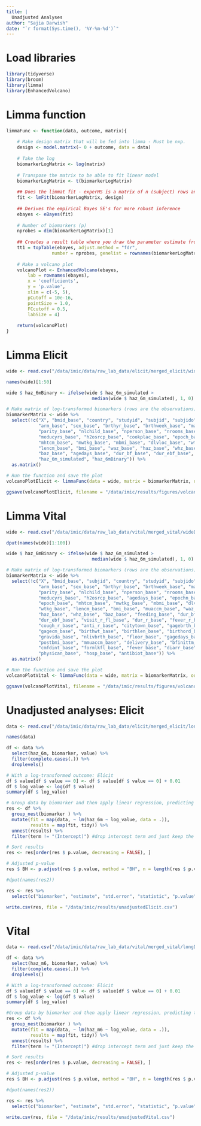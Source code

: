 ```yaml
---
title: |
  Unadjusted Analyses
author: "Sajia Darwish"
date: "`r format(Sys.time(), '%Y-%m-%d')`"
---
```


# Load libraries
```r
library(tidyverse)
library(broom)
library(limma)
library(EnhancedVolcano)
```

# Limma function
```r
limmaFunc <- function(data, outcome, matrix){
  
    # Make design matrix that will be fed into limma - Must be nxp.
    design <- model.matrix(~ 0 + outcome, data = data)
    
    # Take the log
    biomarkerLogMatrix <- log(matrix)
    
    # Transpose the matrix to be able to fit linear model
    biomarkerLogMatrix <- t(biomarkerLogMatrix)
    
    ## Does the limmat fit - experHS is a matrix of n (subject) rows and p (biomarker) columns.
    fit <- lmFit(biomarkerLogMatrix, design)
    
    ## Derives the empirical Bayes SE's for more robust inference
    ebayes <- eBayes(fit)
    
    # Number of biomarkers (p)
    nprobes = dim(biomarkerLogMatrix)[1]
    
    ## Creates a result table where you draw the parameter estimate from each of the fits - does FDR adjustment.
    tt1 = topTable(ebayes, adjust.method = "fdr",
                 number = nprobes, genelist = rownames(biomarkerLogMatrix))
    
    # Make a volcano plot
    volcanoPlot <- EnhancedVolcano(ebayes,
        lab = rownames(ebayes),
        x = 'coefficients',
        y = 'p.value',
        xlim = c(-5, 5),
        pCutoff = 10e-16,
        pointSize = 1.0,
        FCcutoff = 0.5,
        labSize = 4)
    
    return(volcanoPlot)
}
```

# Limma Elicit
```r
wide <- read.csv("/data/imic/data/raw_lab_data/elicit/merged_elicit/wideDataset.csv")

names(wide)[1:50]

wide $ haz_6mBinary <- ifelse(wide $ haz_6m_simulated > 
                                median(wide $ haz_6m_simulated), 1, 0)

# Make matrix of log-transformed biomarkers (rows are the observations)
biomarkerMatrix <- wide %>%
  select(!c("X", "bmid_base", "country", "studyid", "subjid", "subjido", 
            "arm_base", "sex_base", "brthyr_base", "brthweek_base", "mage_base", 
            "parity_base", "nlchild_base", "nperson_base", "nrooms_base", 
            "meducyrs_base", "h2osrcp_base", "cookplac_base", "epoch_base", 
            "mhtcm_base", "mwtkg_base", "mbmi_base", "dlvloc_base", "wtkg_base", 
            "lencm_base", "bmi_base", "waz_base", "haz_base", "whz_base", 
            "baz_base", "agedays_base", "dur_bf_base", "dur_ebf_base", "haz_6m", 
            "haz_6m_simulated", "haz_6mBinary")) %>%
  as.matrix()

# Run the function and save the plot
volcanoPlotElicit <- limmaFunc(data = wide, matrix = biomarkerMatrix, outcome = wide $ haz_6m_simulated)

ggsave(volcanoPlotElicit, filename = "/data/imic/results/figures/volcanoPlotElicit.png")
```

# Limma Vital
```r
wide <- read.csv("/data/imic/data/raw_lab_data/vital/merged_vital/wideDataset.csv")

dput(names(wide)[1:100])

wide $ haz_6mBinary <- ifelse(wide $ haz_6m_simulated > 
                                median(wide $ haz_6m_simulated), 1, 0)

# Make matrix of log-transformed biomarkers (rows are the observations)
biomarkerMatrix <- wide %>%
  select(!c("X", "bmid_base", "subjid", "country", "studyid", "subjido", 
            "arm_base", "sex_base", "brthyr_base", "brthweek_base", "mage_base", 
            "parity_base", "nlchild_base", "nperson_base", "nrooms_base", 
            "meducyrs_base", "h2osrcp_base", "agedays_base", "epochn_base", 
            "epoch_base", "mhtcm_base", "mwtkg_base", "mbmi_base", "dlvloc_base", 
            "wtkg_base", "lencm_base", "bmi_base", "muaccm_base", "waz_base", 
            "haz_base", "whz_base", "baz_base", "feeding_base", "dur_bf_base", 
            "dur_ebf_base", "visit_r_fl_base", "dur_r_base", "fever_r_base", 
            "cough_r_base", "anti_r_base", "citytown_base", "gagebrth_base", 
            "gagecm_base", "birthwt_base", "birthlen_base", "birthord_base", 
            "gravida_base", "nlivbrth_base", "floor_base", "gagedays_base", 
            "postbmi_base", "mmuaccm_base", "delivery_base", "bfinittm_base", 
            "cmfdint_base", "formlkfl_base", "fever_base", "diarr_base", 
            "physican_base", "hosp_base", "antibiot_base")) %>%
  as.matrix()

# Run the function and save the plot
volcanoPlotVital <- limmaFunc(data = wide, matrix = biomarkerMatrix, outcome = wide $ haz_6m_simulated)

ggsave(volcanoPlotVital, filename = "/data/imic/results/figures/volcanoPlotVital.png")
```

# Unadjusted analyses: Elicit
```r
data <- read.csv("/data/imic/data/raw_lab_data/elicit/merged_elicit/longDataset.csv")

names(data)

df <- data %>% 
  select(haz_6m, biomarker, value) %>%
  filter(complete.cases(.)) %>%
  droplevels()

# With a log-transformed outcome: Elicit
df $ value[df $ value == 0] <- df $ value[df $ value == 0] + 0.01 
df $ log_value <- log(df $ value)
summary(df $ log_value)

# Group data by biomarker and then apply linear regression, predicting the growth from the biomarker
res <- df %>% 
  group_nest(biomarker ) %>% 
  mutate(fit = map(data, ~ lm(haz_6m ~ log_value, data = .)),
         results = map(fit, tidy)) %>%
  unnest(results) %>%
  filter(term != "(Intercept)") #drop intercept term and just keep the coefficient on the biomarker concentration

# Sort results
res <- res[order(res $ p.value, decreasing = FALSE), ]

# Adjusted p-value
res $ BH <- p.adjust(res $ p.value, method = "BH", n = length(res $ p.value))

#dput(names(res2))

res <- res %>%
  select(c("biomarker", "estimate", "std.error", "statistic", "p.value", "BH"))

write.csv(res, file = "/data/imic/results/unadjustedElicit.csv")
```

# Vital
```r
data <- read.csv("/data/imic/data/raw_lab_data/vital/merged_vital/longDataset.csv")

df <- data %>% 
  select(haz_m6, biomarker, value) %>%
  filter(complete.cases(.)) %>%
  droplevels()

# With a log-transformed outcome: Elicit
df $ value[df $ value == 0] <- df $ value[df $ value == 0] + 0.01 
df $ log_value <- log(df $ value)
summary(df $ log_value)

#Group data by biomarker and then apply linear regression, predicting the growth from the biomarker
res <- df %>% 
  group_nest(biomarker ) %>% 
  mutate(fit = map(data, ~ lm(haz_m6 ~ log_value, data = .)),
         results = map(fit, tidy)) %>%
  unnest(results) %>%
  filter(term != "(Intercept)") #drop intercept term and just keep the coefficient on the biomarker concentration

# Sort results
res <- res[order(res $ p.value, decreasing = FALSE), ]

# Adjusted p-value
res $ BH <- p.adjust(res $ p.value, method = "BH", n = length(res $ p.value))

#dput(names(res2))

res <- res %>%
  select(c("biomarker", "estimate", "std.error", "statistic", "p.value", "BH"))

write.csv(res, file = "/data/imic/results/unadjustedVital.csv")
```






